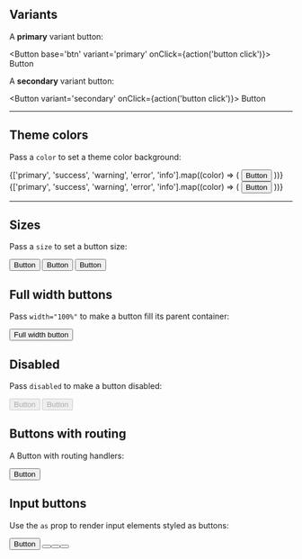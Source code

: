 

<Meta title='Components/Button' component={Button}></Meta>

<DocsTitle title='Button'></DocsTitle>

## Variants

A **primary** variant button:

<Button base='btn' variant='primary' onClick={action('button click')}>
  Button
</Button>

A **secondary** variant button:

<Button variant='secondary' onClick={action('button click')}>
  Button
</Button>

---

## Theme colors

Pass a `color` to set a theme color background:

<div className='d-flex'>
  <div className='btn-container-x'>
    {['primary', 'success', 'warning', 'error', 'info'].map((color) => (
      <Button
        key={color}
        variant='primary'
        color={color}
        onClick={action('button click')}
      >
        Button
      </Button>
    ))}
  </div>
</div>

<div className='d-flex mt-md'>
  <div className='btn-container-x'>
    {['primary', 'success', 'warning', 'error', 'info'].map((color) => (
      <Button
        key={color}
        variant='secondary'
        color={color}
        onClick={action('button click')}
      >
        Button
      </Button>
    ))}
  </div>
</div>

---

## Sizes

Pass a `size` to set a button size:

<div className='d-flex'>
  <div className='btn-container-x'>
    <Button size='sm'>Button</Button>
    <Button>Button</Button>
    <Button size='lg'>Button</Button>
  </div>
</div>

## Full width buttons

Pass `width="100%"` to make a button fill its parent container:

<Button width='100%'>Full width button</Button>

## Disabled

Pass `disabled` to make a button disabled:

<div className='btn-container-x'>
  <Button variant='primary' disabled>
    Button
  </Button>
  <Button variant='secondary' disabled>
    Button
  </Button>
</div>

## Buttons with routing

A Button with routing handlers:

<Button href='#test'>Button</Button>

## Input buttons

Use the `as` prop to render input elements styled as buttons:

<div className='d-flex justify-content-center btn-container-x'>
  <Button>Button</Button>
  <Button as='input' value='Input' />
  <Button as='input' type='submit' value='Submit' />
  <Button as='input' type='reset' value='Reset' />
</div>
